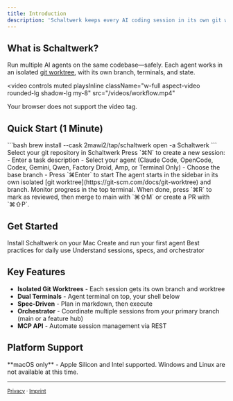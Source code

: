 ```yaml
---
title: Introduction
description: 'Schaltwerk keeps every AI coding session in its own git worktree'
---
```


## What is Schaltwerk?

Run multiple AI agents on the same codebase—safely. Each agent works in an isolated [git worktree](https://git-scm.com/docs/git-worktree), with its own branch, terminals, and state.

<video
  controls
  muted
  playsInline
  className="w-full aspect-video rounded-lg shadow-lg my-8"
  src="/videos/workflow.mp4"
>
  Your browser does not support the video tag.
</video>

## Quick Start (1 Minute)

<Steps>
  <Step title="Install">
    ```bash
    brew install --cask 2mawi2/tap/schaltwerk
    open -a Schaltwerk
    ```
  </Step>

  <Step title="Open your project">
    Select your git repository in Schaltwerk
  </Step>

  <Step title="Start an agent">
    Press `⌘N` to create a new session:
    - Enter a task description
    - Select your agent (Claude Code, OpenCode, Codex, Gemini, Qwen, Factory Droid, Amp, or Terminal Only)
    - Choose the base branch
    - Press `⌘Enter` to start
  </Step>

  <Step title="Watch it work">
    The agent starts in the sidebar in its own isolated [git worktree](https://git-scm.com/docs/git-worktree) and branch. Monitor progress in the top terminal.
  </Step>

  <Step title="Review and merge">
    When done, press `⌘R` to mark as reviewed, then merge to main with `⌘⇧M` or create a PR with `⌘⇧P`.
  </Step>
</Steps>

## Get Started

<CardGroup cols={2}>
  <Card
    title="Installation"
    icon="download"
    href="/installation"
  >
    Install Schaltwerk on your Mac
  </Card>
  <Card
    title="Your First Session"
    icon="rocket"
    href="/first-session"
  >
    Create and run your first agent
  </Card>
  <Card
    title="Workflow"
    icon="arrows-rotate"
    href="/workflow"
  >
    Best practices for daily use
  </Card>
  <Card
    title="Core Concepts"
    icon="book"
    href="/core-concepts"
  >
    Understand sessions, specs, and orchestrator
  </Card>
</CardGroup>

## Key Features

- **Isolated Git Worktrees** - Each session gets its own branch and worktree
- **Dual Terminals** - Agent terminal on top, your shell below
- **Spec-Driven** - Plan in markdown, then execute
- **Orchestrator** - Coordinate multiple sessions from your primary branch (main or a feature hub)
- **MCP API** - Automate session management via REST

## Platform Support

<Warning>
  **macOS only** - Apple Silicon and Intel supported. Windows and Linux are not available at this time.
</Warning>

---

<sup>[Privacy](/privacy) · [Imprint](/imprint)</sup>
